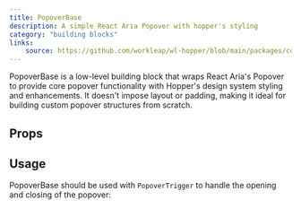 ```yaml
---
title: PopoverBase
description: A simple React Aria Popover with hopper's styling
category: "building blocks"
links:
    source: https://github.com/workleap/wl-hopper/blob/main/packages/components/src/overlays/popover/src/PopoverBase.tsx
---
```


PopoverBase is a low-level building block that wraps React Aria's Popover to provide core popover functionality with Hopper's design system styling and enhancements.
It doesn't impose layout or padding, making it ideal for building custom popover structures from scratch.

<Example src="overlays/popover/docs/popover-base/preview" isOpen />

## Props

<PropTable component="PopoverBase" />

## Usage

PopoverBase should be used with `PopoverTrigger` to handle the opening and closing of the popover:
